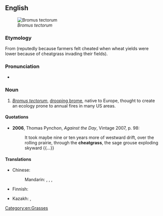 {{also|cheat grass}}
==English==
{{wikipedia}}
[[File:Illustration_Bromus_tectorum0.jpg|thumb|''Bromus tectorum'']]

===Etymology===
From {{compound|en|cheat|grass}} (reputedly because farmers felt cheated when wheat yields were lower because of cheatgrass invading their fields).

===Pronunciation===
* {{IPA|en|/ˈtʃiːtɡɹɑːs/}}

===Noun===
{{en-noun|~}}

# ''[[Bromus tectorum]]'', [[drooping brome]], native to Europe, thought to create an ecology prone to annual fires in many US areas.

====Quotations====
* '''2006''', Thomas Pynchon, ''Against the Day'', Vintage 2007, p. 98:
*: It took maybe nine or ten years more of westward drift, over the rolling prairie, through the '''cheatgrass''', the sage grouse exploding skyward {{...}}

====Translations====
{{trans-top|''Bromus tectorum''}}
* Chinese:
*: Mandarin: {{t|cmn|絹雀麥}}, {{t|cmn|绢雀麦|tr=juànquèmài}}, {{t|cmn|旱雀麥}}, {{t|cmn|旱雀麦|tr=hànquèmài}}
* Finnish: {{t+|fi|kattokattara}}
{{trans-mid}}
* Kazakh: {{t|kk|арпаған}}, {{t|kk|тарақбоз}}
{{trans-bottom}}

[[Category:en:Grasses]]